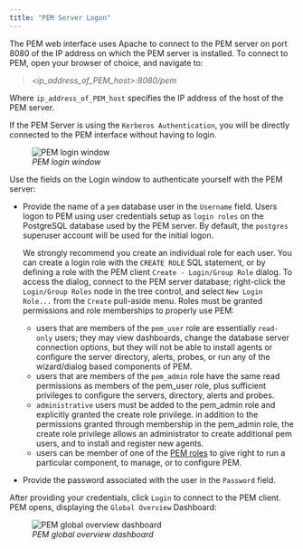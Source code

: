 ```yaml
---
title: "PEM Server Logon"
---
```


<div id="pem_server_logon" class="registered_link"></div>

The PEM web interface uses Apache to connect to the PEM server on port 8080 of the IP address on which the PEM server is installed. To connect to PEM, open your browser of choice, and navigate to:

> *&lt;ip_address_of_PEM_host>:8080/pem*

Where `ip_address_of_PEM_host` specifies the IP address of the host of the PEM server.

If the PEM Server is using the `Kerberos Authentication`, you will be directly connected to the PEM interface without having to login.

<figure><img src="../images/pem_logon.png" class="align-center" alt="PEM login window" /><figcaption aria-hidden="true"><em>PEM login window</em></figcaption></figure>

Use the fields on the Login window to authenticate yourself with the PEM server:

-   Provide the name of a `pem` database user in the `Username` field. Users logon to PEM using user credentials setup as `login roles` on the PostgreSQL database used by the PEM server. By default, the `postgres` superuser account will be used for the initial logon.

    We strongly recommend you create an individual role for each user. You can create a login role with the `CREATE ROLE` SQL statement, or by defining a role with the PEM client `Create - Login/Group Role` dialog. To access the dialog, connect to the PEM server database; right-click the `Login/Group Roles` node in the tree control, and select `New Login Role...` from the `Create` pull-aside menu. Roles must be granted permissions and role memberships to properly use PEM:

    -   users that are members of the `pem_user` role are essentially `read-only` users; they may view dashboards, change the database server connection options, but they will not be able to install agents or configure the server directory, alerts, probes, or run any of the wizard/dialog based components of PEM.
    -   users that are members of the `pem_admin` role have the same read permissions as members of the pem_user role, plus sufficient privileges to configure the servers, directory, alerts and probes.
    -   `administrative` users must be added to the pem_admin role and explicitly granted the create role privilege. in addition to the permissions granted through membership in the pem_admin role, the create role privilege allows an administrator to create additional pem users, and to install and register new agents.
    -   users can be member of one of the [PEM roles](04_pem_roles/#pem_roles) to give right to run a particular component, to manage, or to configure PEM.

-   Provide the password associated with the user in the `Password` field.

After providing your credentials, click `Login` to connect to the PEM client. PEM opens, displaying the `Global Overview` Dashboard:

<figure><img src="../images/global_overview.png" class="align-center" alt="PEM global overview dashboard" /><figcaption aria-hidden="true"><em>PEM global overview dashboard</em></figcaption></figure>
